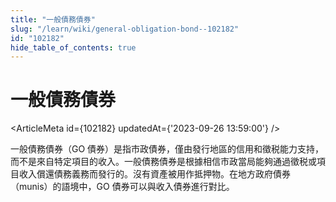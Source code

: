 ```yaml
---
title: "一般債務債券"
slug: "/learn/wiki/general-obligation-bond--102182"
id: "102182"
hide_table_of_contents: true
---
```



# 一般債務債券

<ArticleMeta id={102182} updatedAt={'2023-09-26 13:59:00'} />
<div className='border-solid border-b border-t-0 my-4 border-[var(--ifm-color-gray-300)]' />

一般債務債券（GO 債券）是指市政債券，僅由發行地區的信用和徵税能力支持，而不是來自特定項目的收入。一般債務債券是根據相信市政當局能夠通過徵税或項目收入償還債務義務而發行的。沒有資產被用作抵押物。在地方政府債券（munis）的語境中，GO 債券可以與收入債券進行對比。

